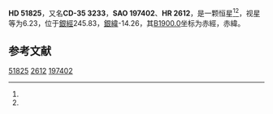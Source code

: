 {{Starbox begin
| name = HD 51825
}}
{{Starbox observe
| epoch = [[J2000.0|J2000.0]]
| constell = {{星座名待查}}<ref name=SIMBAD>{{cite web
 | url=http://simbad.u-strasbg.fr/simbad/sim-id?Ident=HR+2612
 | title=Pulsating variable Star
 | publisher=Centre de Données astronomiques de Strasbourg
 | work=SIMBAD
 | accessdate=2012-07-13
 | archive-date=2016-03-17
 | archive-url=https://web.archive.org/web/20160317115502/http://simbad.u-strasbg.fr/simbad/sim-id?Ident=HR+2612
 | dead-url=no
 }}</ref><ref name=DATA>{{cite web
 | url=http://vizier.u-strasbg.fr/viz-bin/VizieR-5?-out.add=.&-source=5050&-corr=PK=HR&-out.max=9999&HR=2612
 | title=VizieR Detailed Page
 | accessdate=2012-07-13
 | archive-date=2016-03-05
 | archive-url=https://web.archive.org/web/20160305020925/http://vizier.u-strasbg.fr/viz-bin/VizieR-5?-out.add=.&-source=5050&-corr=PK=HR&-out.max=9999&HR=2612
 | dead-url=no
 }}</ref>
| 星官 = 
| ra = {{RA|6|57|17.6}}<ref name=SIMBAD /><ref name=DATA />
| dec = {{DEC|-35|30|27}}<ref name=SIMBAD /><ref name=DATA />
| appmag_v = 6.23<ref name=SIMBAD /><ref name=DATA />
}}
{{Starbox character
| class = F8IV-V<ref name=SIMBAD /><ref name=DATA />
| b-v = 0.46<ref name=SIMBAD /><ref name=DATA />
| u-b = -0.04<ref name=SIMBAD /><ref name=DATA />
| r-i = <ref name=SIMBAD /><ref name=DATA />
| variable = 
}}
{{Starbox astrometry
| radial_v = -0.04
| prop_mo_ra = 10
| parallax = 0.069
| p_error = 
}}
{{Starbox catalog
| names =CD-35 3233，[[SAO星表|SAO]] 197402，[[HD星表|HD]] 51825，[[HR星表|HR]] 2612}}
{{Starbox reference |Simbad=HR+2612}}
{{Starbox end}}

'''HD 51825'''，又名'''CD-35 3233'''，'''SAO 197402'''、'''HR 2612'''，是一颗恒星<ref name=SIMBAD /><ref name=DATA />，视星等为6.23，位于[[銀道座標系|銀經]]245.83，[[銀道座標系|銀緯]]-14.26，其[[B1900.0|B1900.0]]坐标为赤經{{RA|6|53|42.9}}，赤緯{{DEC|-35|-14.26|27}}。

== 参考文献 ==
{{reflist}}

{{star-stub}}

[[Category:HD和HDE天體|51825]]
[[Category:HR天體|2612]]
[[Category:SAO天體|197402]]